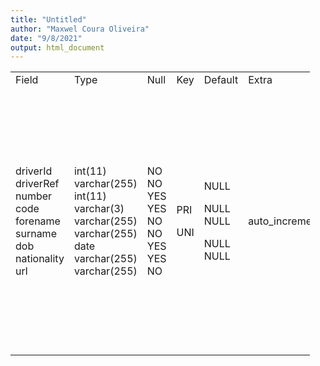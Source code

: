 ```yaml
---
title: "Untitled"
author: "Maxwel Coura Oliveira"
date: "9/8/2021"
output: html_document
---
```



+-------------+--------------+------+-----+---------+----------------+--------------------------+
| Field       | Type         | Null | Key | Default | Extra          | Description              |
+-------------+--------------+------+-----+---------+----------------+--------------------------+
| driverId    | int(11)      | NO   | PRI | NULL    | auto_increment | Primary key              |
| driverRef   | varchar(255) | NO   |     |         |                | Unique driver identifier |
| number      | int(11)      | YES  |     | NULL    |                | Permanent driver number  |
| code        | varchar(3)   | YES  |     | NULL    |                | Driver code e.g. "ALO"   |     
| forename    | varchar(255) | NO   |     |         |                | Driver forename          |
| surname     | varchar(255) | NO   |     |         |                | Driver surname           |
| dob         | date         | YES  |     | NULL    |                | Driver date of birth     |
| nationality | varchar(255) | YES  |     | NULL    |                | Driver nationality       |
| url         | varchar(255) | NO   | UNI |         |                | Driver Wikipedia page    |
+-------------+--------------+------+-----+---------+----------------+--------------------------+